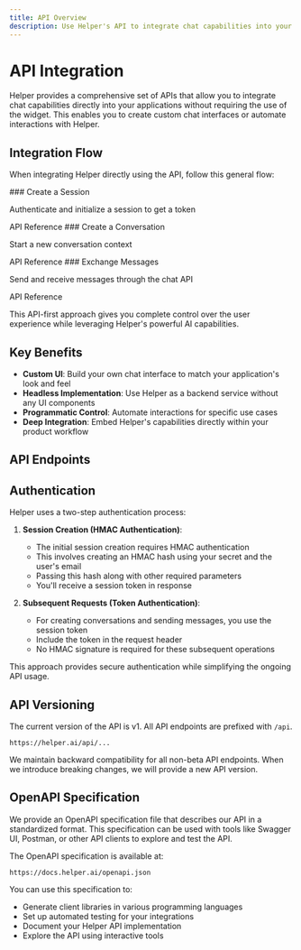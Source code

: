 ```yaml
---
title: API Overview
description: Use Helper's API to integrate chat capabilities into your applications
---
```



# API Integration

Helper provides a comprehensive set of APIs that allow you to integrate chat capabilities directly into your applications without requiring the use of the widget. This enables you to create custom chat interfaces or automate interactions with Helper.

## Integration Flow

When integrating Helper directly using the API, follow this general flow:

<Steps>
<Step>
### Create a Session

Authenticate and initialize a session to get a token

<Link href="/api-reference/create-session">API Reference</Link>

</Step>

<Step>
### Create a Conversation 

Start a new conversation context

<Link href="/api-reference/create-conversation">API Reference</Link>
</Step>

<Step>
### Exchange Messages

Send and receive messages through the chat API

<Link href="/api-reference/send-message">API Reference</Link>
</Step>
</Steps>

This API-first approach gives you complete control over the user experience while leveraging Helper's powerful AI capabilities.

## Key Benefits

- **Custom UI**: Build your own chat interface to match your application's look and feel
- **Headless Implementation**: Use Helper as a backend service without any UI components
- **Programmatic Control**: Automate interactions for specific use cases
- **Deep Integration**: Embed Helper's capabilities directly within your product workflow

## API Endpoints

<Cards>
  <Card title="Session API" href="/api-reference/create-session" />
  <Card title="Conversation API" href="/api-reference/create-conversation" />
  <Card title="Send Message API" href="/api-reference/send-message" />
</Cards>

## Authentication

Helper uses a two-step authentication process:

1. **Session Creation (HMAC Authentication)**: 
   - The initial session creation requires HMAC authentication
   - This involves creating an HMAC hash using your secret and the user's email
   - Passing this hash along with other required parameters
   - You'll receive a session token in response

2. **Subsequent Requests (Token Authentication)**:
   - For creating conversations and sending messages, you use the session token
   - Include the token in the request header
   - No HMAC signature is required for these subsequent operations

This approach provides secure authentication while simplifying the ongoing API usage.

## API Versioning

The current version of the API is v1. All API endpoints are prefixed with `/api`.

```
https://helper.ai/api/...
```

We maintain backward compatibility for all non-beta API endpoints. When we introduce breaking changes, we will provide a new API version.

## OpenAPI Specification

We provide an OpenAPI specification file that describes our API in a standardized format. This specification can be used with tools like Swagger UI, Postman, or other API clients to explore and test the API.

The OpenAPI specification is available at:

```
https://docs.helper.ai/openapi.json
```

You can use this specification to:

- Generate client libraries in various programming languages
- Set up automated testing for your integrations
- Document your Helper API implementation
- Explore the API using interactive tools

